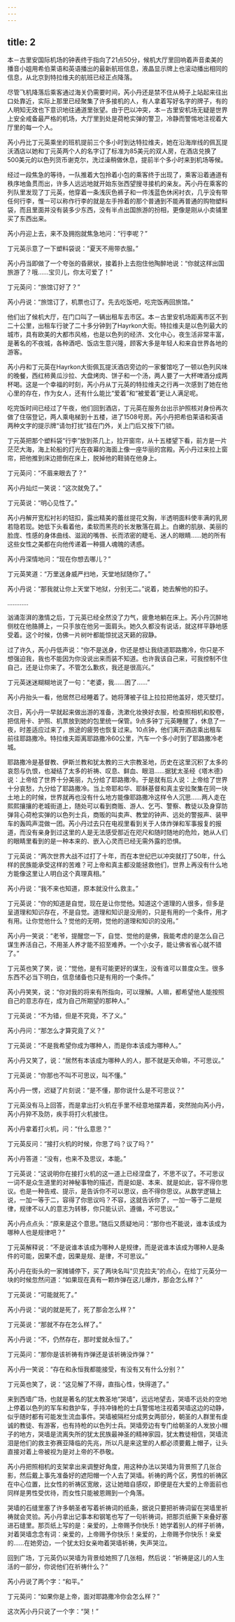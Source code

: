 ```yaml
---
---
---
```

title: 2
---




本－古里安国际机场的钟表终于指向了21点50分，候机大厅里回响着声音柔美的播音小姐用希伯莱语和英语播出的最新航班信息，液晶显示牌上也滚动播出相同的信息，从北京到特拉维夫的航班已经正点降落。

尽管飞机降落后乘客通过海关仍需要时间，芮小丹还是禁不住从椅子上站起来往出口处靠近，实际上那里已经聚集了许多接机的人，有人拿着写好名字的牌子，有的人明知无效也下意识地往通道里张望。由于巴以冲突，本－古里安机场无疑是世界上安全戒备最严格的机场，大厅里到处是荷枪实弹的警卫，冷静而警惕地注视着大厅里的每一个人。

芮小丹比丁元英乘坐的班机提前三个多小时到达特拉维夫，她在沿海岸线的佩瓦提沃酒店以她和丁元英两个人的名字订了标准为85美元的双人房，在酒店兑换了500美元的以色列货币谢克尔，洗过澡稍做休息，提前半个多小时来到机场等候。

经过一段焦急的等待，一队推着大包拎着小包的乘客终于出现了，乘客沿着通道有秩序地鱼贯而出，许多人远远地就开始东张西望搜寻接机的亲友。芮小丹在乘客的列队里发现了丁元英，他穿着一条浅灰色裤子和一件浅蓝色休闲衬衣，几乎没有带任何行李，惟一可以称作行李的就是左手拎着的那个普通到不能再普通的购物塑料袋，而且里面并没有装多少东西，没有半点出国旅游的扮相，更像是刚从小卖铺里买了东西出来。

芮小丹迎上去，来不及拥抱就焦急地问：“行李呢？”

丁元英示意了一下塑料袋说：“夏天不用带衣服。”

芮小丹当即做了一个夸张的昏厥状，接着扑上去抱住他陶醉地说：“你就这样出国旅游了？哦……宝贝儿，你太可爱了！”

丁元英问：“旅馆订好了？”

芮小丹说：“旅馆订了，机票也订了。先去吃饭吧，吃完饭再回旅馆。”

他们出了候机大厅，在门口叫了一辆出租车去市区。本－古里安机场距离市区不到二十公里，出租车行驶了二十多分钟到了Hayrkon大街。特拉维夫是以色列最大的城市，具有欧美的大都市风格，也是以色列的经济、文化中心，夜生活非常丰富，是著名的不夜城，各种酒吧、饭店生意兴隆，顾客大多是年轻人和来自世界各地的游客。

芮小丹和丁元英在Hayrkon大街佩瓦提沃酒店旁边的一家餐馆吃了一顿以色列风味的晚餐，西红柿黄瓜沙拉、大盘烤肉、饼子和一个汤，两人要了一大杯啤酒分成两杯喝。这是一个幸福的时刻，芮小丹从丁元英的特拉维夫之行再一次感到了她在他心里的存在，作为女人，还有什么能比“爱着”和“被爱着”更让人满足呢。

吃完饭时间已经过了午夜，他们回到酒店，丁元英在服务台出示护照核对身份再次做了住宿登记，两人乘电梯到十五楼，进了1508号房。芮小丹把希伯莱语和英语两种文字的提示牌“请勿打扰”挂在门外，关上门后又按下门锁。

丁元英把那个塑料袋“行李”放到茶几上，拉开窗帘，从十五楼望下看，前方是一片茫茫大海，海上轮船的灯光在夜幕的海面上像一座华丽的宫殿。芮小丹过来拉上窗帘，把他推到床边摁倒在床上，脱掉他的鞋骑在他身上。

丁元英问：“不眉来眼去了？”

芮小丹灿烂一笑说：“这次就免了。”

丁元英说：“明心见性了。”

芮小丹解开宽松衬衫的钮扣，露出精美的蕾丝提花文胸，半透明面料使丰满的乳房若隐若现。她低下头看着他，柔软而黑亮的长发散落在肩上。白嫩的肌肤、美丽的脸庞、性感的身体曲线、滋润的嘴唇、长而浓密的睫毛、迷人的眼睛……她的所有这些女性之美都在向他传递着一种摄人魂魄的诱惑。

芮小丹深情地问：“现在你想去哪儿？”

丁元英笑道：“万里送身威严扫地，天堂地狱随你了。”

芮小丹说：“那我就让你上天堂下地狱，分别无二。”说着，她去解他的扣子。

…………

汹涌澎湃的激情之后，丁元英已经全然没了力气，疲惫地躺在床上。芮小丹沉醉地侧枕在他胳膊上，一只手放在他另一面肩头。她久久都没有说话，就这样平静地感受着。这个时候，仿佛一片树叶都能惊扰这天籁的寂静。

过了许久，芮小丹低声说：“你不是送身，你还是想让我绕道耶路撒冷，你只是不想强迫我，我也不能因为你没说出来而装不知道。也许我该自己来，可我控制不住自己，还是让你来了。不管怎么歉疚，我还是很高兴。”

丁元英迷迷糊糊地说了一句：“老婆，我……困了……”

芮小丹抬头一看，他居然已经睡着了。她将薄被子往上拉拉把他盖好，熄灭壁灯。

次日，芮小丹一早就起来做出游的准备，洗漱化妆换好衣服，检查照相机和胶卷，把信用卡、护照、机票放到她的包里统一保管。9点多钟丁元英睡醒了，休息了一夜，时差适应过来了，旅途的疲劳也恢复过来。10点钟，他们离开酒店乘出租车前往耶路撒冷。特拉维夫距离耶路撒冷60公里，汽车一个多小时到了耶路撒冷老城。

耶路撒冷是基督教、伊斯兰教和犹太教的三大宗教圣地，历史在这里沉积了太多的哀怨与仇恨，也凝结了太多的祈祷、叹息、鲜血、眼泪……据犹太圣经《塔木德》说：上帝给了世界十分美丽，九分给了耶路撒冷。于是就有后人说：上帝给了世界十分哀愁，九分给了耶路撒冷。当上帝耶和华、耶稣基督和真主安拉聚集在同一块土地上的时候，世界就再也没有什么地方能像耶路撒冷这样令人沉思……两人走在熙熙攘攘的老城街道上，随处可以看到商贩、游人、乞丐、警察、教徒以及身穿防弹背心荷枪实弹的以色列士兵，商贩的叫卖声、教堂的钟声、远处的警报声、装甲车的轰鸣声混做一团。芮小丹过去只在电视里看到关于人体炸弹和军事报复的报道，而没有亲身到过这里的人是无法感受那近在咫尺和随时随地的危险，她从人们的眼睛里看到的是一种本来的、嵌入心灵而已经无需外露的恐惧。

丁元英说：“两次世界大战不过打了十年，而在本世纪巴以冲突就打了50年，什么样的民族能承受这样的苦难？可上帝和真主都没能拯救他们，世界上再没有什么地方能像这里让人明白这个真理真相。”

芮小丹说：“我不来也知道，原本就没什么救主。”

丁元英说：“你的知道是自觉，现在是让你觉他。知道这个道理的人很多，但多是呈道理和知识存在，不是自觉。道理和知识是没用的，只是有用的一个条件，用才有用。让你觉他什么？觉他的无明，觉他的道理和知识的没用。”

芮小丹一笑说：“老爷，提醒您一下，自觉、觉他的是佛，我能考虑的是怎么自己谋生养活自己，不用圣人养才能不招至难养。一个小女子，能让佛省省心就不错了。”

丁元英也笑了笑，说：“觉他，是有可能更好的谋生，没有谁可以普度众生。很多东西不必当下明白，信息储备也只是有用的一个条件。”

芮小丹笑笑，说：“你对我的将来有所指向，可以理解。人嘛，都希望他人能按照自己的意志存在，成为自己所期望的那种人。”

丁元英说：“不为错，但是不究竟，不了义。”

芮小丹问：“那怎么才算究竟了义？”

丁元英说：“不是我希望你成为哪种人，而是你本该成为哪种人。”

芮小丹又笑了，说：“居然有本该成为哪种人的人，那不就是天命嘛，不可思议。”

丁元英说：“你那也不叫不可思议，叫不懂。”

芮小丹一愣，迟疑了片刻说：“是不懂，那你说什么是不可思议？”

丁元英没有马上回答，而是拿出打火机在手里不经意地摆弄着，突然抛向芮小丹，芮小丹猝不及防，疾手将打火机接住。

芮小丹拿着打火机，问：“什么意思？”

丁元英反问：“接打火机的时候，你思了吗？议了吗？”

芮小丹答道：“没有，也来不及思议，本能。”

丁元英说：“这说明你在接打火机的这一道上已经涅盘了，不思不议了。不可思议一词不是众生道里的对神秘事物的描述，而是如是、本来、就是如此，容不得你思议。也是一种告戒、提示，是告诉你不可以思议，由不得你思议。从数学逻辑上说，一加一等于二，容得了你思议吗？不容，这就告诉你了，一加一等于二是规律，规律不以人的意志为转移，你只能认识、遵循，不可思议。”

芮小丹点点头：“原来是这个意思。”随后又质疑地问：“那你也不能说，谁本该成为哪种人也是规律吧？”

丁元英解释说：“不是说谁本该成为哪种人是规律，而是说谁本该成为哪种人是条件的可能，因果不虚，因果是规、是律，不可思议。”

芮小丹在街头的一家摊铺停下，买了两块名叫“贝克拉夫”的点心，在给丁元英分一块的时候忽然问道：“如果现在真有一颗炸弹在这儿爆炸，那会怎么样？”

丁元英说：“可能就死了。”

芮小丹说：“说的就是死了，死了那会怎么样？”

丁元英说：“那就不存在怎么样了。”

芮小丹说：“不，仍然存在，那时爱就永恒了。”

丁元英问：“那你是该祈祷有炸弹还是该祈祷没炸弹？”

芮小丹一笑说：“存在和永恒我都能接受，有没有又有什么分别？”

丁元英也笑了，说：“这见解了不得，直指心性，快得道了。”

来到西墙广场，也就是著名的犹太教圣地“哭墙”，远远地望去，哭墙不远处的空地上停着以色列的军车和救护车，手持冲锋枪的士兵警惕地注视着哭墙这边的动静，似乎随时都有可能发生流血事件。哭墙被隔栏分成男女两部分，朝圣的人群里有虔诚的教徒、有游客，也有持枪的以色列士兵。哭墙旁边有专门给朝圣的人发放小帽子的地方，哭墙是流离失所的犹太民族最神圣的精神家园，犹太教徒相信，哭墙流泪是他们的救主弥赛亚降临的先兆，所以凡是来这里的人都必须要戴上帽子，让头直接对着上帝被视为是对上帝的不恭敬。

芮小丹把照相机的支架拿出来调整好角度，用这种办法以哭墙为背景照了几张合影，然后戴上事先准备好的遮阳帽一个人去了哭墙。祈祷的两个区，男性的祈祷区在中心位置，比女性的祈祷区宽敞，这让她暗自感叹，即便是在大爱的上帝面前也同样是男性受优待，而女性只能被恩赐到一个角落。

哭墙的石缝里塞了许多朝圣者写着祈祷词的纸条，据说只要把祈祷词留在哭墙里祈祷就会灵验。芮小丹拿出记事本和钢笔也写了一句祈祷词，把那页纸撕下来叠好塞进石缝里。那页纸上写的是：亲爱的，上帝赐予你快乐！她学着别人的样子祈祷，对着哭墙念念有词：亲爱的，上帝赐予你快乐！亲爱的，上帝赐予你快乐！亲爱的……在她旁边，一个犹太妇女亲吻着哭墙祈祷，失声哭泣。

回到广场，丁元英仍以哭墙为背景给她照了几张相，然后说：“祈祷是这儿的人生活的一部分，你说他们在祈祷什么？”

芮小丹说了两个字：“和平。”

丁元英问：“如果你是上帝，面对耶路撒冷你会怎么样？”

这次芮小丹只说了一个字：“哭！”